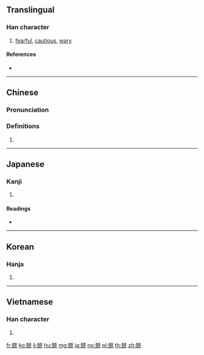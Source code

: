 {{also|克}}
==Translingual==

===Han character===
{{Han char|rn=10|rad=儿|as=12|sn=14|four=44216|canj=JUJRU|ids=⿰克克}}

# [[fearful]], [[cautious]], [[wary]]

====References====
* {{Han ref|kx=0125.220|dkj=01395|dj=0266.070|hdz=10274.040|uh=5162|ud=20834|bh=B9B8|bd=47544}}

----

==Chinese==
{{zh-forms}}

===Pronunciation===
{{zh-pron
|m=jīng
|c=ging1
|mc=y
|oc=y
|ma=
|cat=a
}}

===Definitions===
# {{rfdef|lang=zh}}

----

==Japanese==

===Kanji===
{{ja-kanji|grade=uc|rs=儿12}}

# {{defn|lang=ja|sort=儿12}}

====Readings====
* {{ja-readings|on=[[きょう]] (kyō)|kun=[[おそれる]] (osoreru), [[つつしむ]] (tsutsushimu)}}

----

==Korean==

===Hanja===
{{ko-hanja|hangeul=긍|rv=geung|mr=kŭng}}

# {{defn|lang=ko|sort=儿12}}

----

==Vietnamese==

===Han character===
{{vi-hantu|[[căng]], [[cạnh]], [[ganh]], [[giằng]]|rs=儿12}}

# {{defn|lang=vi|sort=儿12}}

[[fr:兢]]
[[ko:兢]]
[[li:兢]]
[[hu:兢]]
[[mg:兢]]
[[ja:兢]]
[[no:兢]]
[[pl:兢]]
[[th:兢]]
[[zh:兢]]